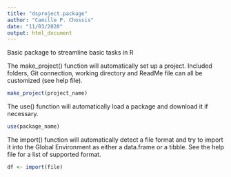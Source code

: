 ```yaml
---
title: "dsproject.package"
author: "Camille P. Chossis"
date: "11/03/2020"
output: html_document
---
```


Basic package to streamline basic tasks in R



The make_project() function will automatically set up a project. Included folders, Git connection, working directory and ReadMe file can all be customized (see help file).

```r
make_project(project_name)
```

The use() function will automatically load a package and download it if necessary.

```r
use(package_name)
```

The import() function will automatically detect a file format and try to import it into the Global Environment as either a data.frame or a tibble. See the help file for a list of supported format.

```r
df <- import(file)
```
